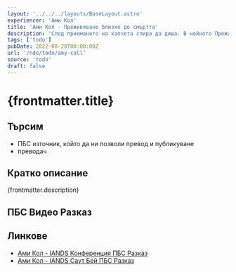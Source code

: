 ```yaml
---
layout: '../../../layouts/BaseLayout.astro'
experiencer: 'Ами Кол'
title: 'Ами Кол - Преживяване близко до смъртта'
description: 'След приемането на хапчета спира да диша. В нейното Преживяване близко до смъртта тя се слива в едно с математиката и й е показано, че хаос няма, всичко е ред от една по-голяма гледна точка. През прегледа на живота й Ами Кол е обгърната от Любовта и й е показан един човек, който тя е мразела, и е почувствало много силна Любов към него.'
tags: ['todo']
pubDate: 2022-08-20T00:00:00Z
url: '/nde/todo/amy-call'
source: 'todo'
draft: false
---
```


# {frontmatter.title}

## Търсим

- ПБС източник, който да ни позволи превод и публикуване
- преводач

## Кратко описание

{frontmatter.description}

## ПБС Видео Разказ

<YouTubeEmbed videoID="I9Y3WnsaejA" title="Ами Кол - IANDS Конференция ПБС Разказ"/>

## Линкове

- [Ами Кол - IANDS Конференция ПБС Разказ](https://www.youtube.com/watch?v=I9Y3WnsaejA)
- [Ами Кол - IANDS Саут Бей ПБС Разказ](https://www.youtube.com/watch?v=qX803D_cofI)
